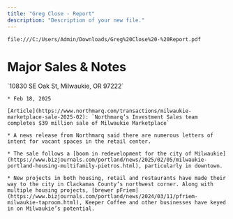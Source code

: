 ```yaml
---
title: "Greg Close - Report"
description: "Description of your new file."
---
```


```
file:///C:/Users/Admin/Downloads/Greg%20Close%20-%20Report.pdf
```



# Major Sales & Notes



<AccordionGroup>
  <Accordion title="Milwaukie Retail Center" defaultOpen={false} icon="building">
    `10830 SE Oak St, Milwaukie, OR 97222`

    * Feb 18, 2025

    [Article](https://www.northmarq.com/transactions/milwaukie-marketplace-sale-2025-02): `Northmarq’s Investment Sales team completes $39 million sale of Milwaukie Marketplace`

    * A news release from Northmarq said there are numerous letters of intent for vacant spaces in the retail center.

    * The sale follows a [boom in redevelopment for the city of Milwaukie](https://www.bizjournals.com/portland/news/2025/02/05/milwaukie-portland-housing-multifamily-pietros.html), particularly in downtown.

    * New projects in both housing, retail and restaurants have made their way to the city in Clackamas County’s northwest corner. Along with multiple housing projects, [brewer pFriem](https://www.bizjournals.com/portland/news/2024/03/11/pfriem-milwaukie-taproom.html), Keeper Coffee and other businesses have keyed in on Milwaukie’s potential.


  </Accordion>

  <Accordion title="New Accordion" defaultOpen="false">

  </Accordion>
</AccordionGroup>